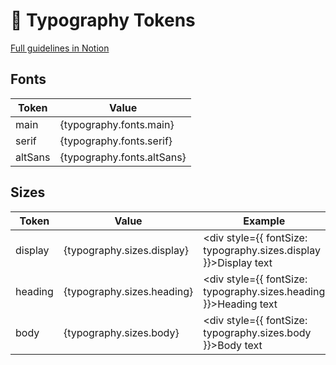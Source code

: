 
<Meta title="Tokens/Typography" />

# 📝 Typography Tokens

[Full guidelines in Notion](https://www.notion.so/your-notion-link-here)

## Fonts

| Token | Value |
|-------|-------|
| main | {typography.fonts.main} |
| serif | {typography.fonts.serif} |
| altSans | {typography.fonts.altSans} |

## Sizes

| Token | Value | Example |
|-------|-------|---------|
| display | {typography.sizes.display} | <div style={{ fontSize: typography.sizes.display }}>Display text</div> |
| heading | {typography.sizes.heading} | <div style={{ fontSize: typography.sizes.heading }}>Heading text</div> |
| body | {typography.sizes.body} | <div style={{ fontSize: typography.sizes.body }}>Body text</div> |
